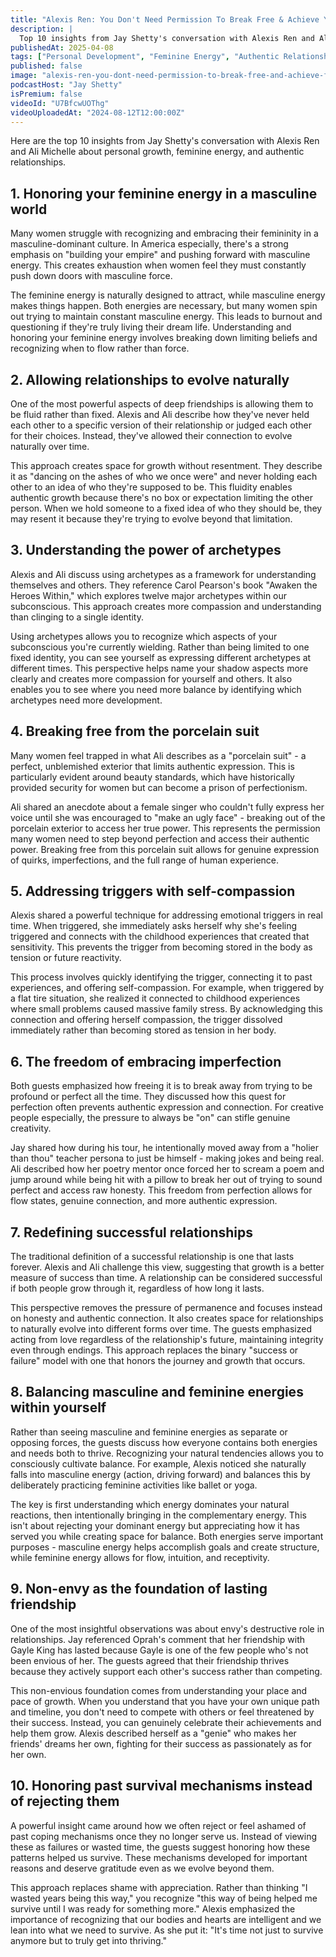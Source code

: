 ```yaml
---
title: "Alexis Ren: You Don't Need Permission To Break Free & Achieve Your Full Potential!"
description: |
  Top 10 insights from Jay Shetty's conversation with Alexis Ren and Ali Michelle about personal growth, feminine energy, and authentic relationships.
publishedAt: 2025-04-08
tags: ["Personal Development", "Feminine Energy", "Authentic Relationships"]
published: false
image: "alexis-ren-you-dont-need-permission-to-break-free-and-achieve-full-potential.jpg"
podcastHost: "Jay Shetty"
isPremium: false
videoId: "U7BfcwUOThg"
videoUploadedAt: "2024-08-12T12:00:00Z"
---
```



<PodcastSummaryPageLayout frontmatter={frontmatter}>

Here are the top 10 insights from Jay Shetty's conversation with Alexis Ren and Ali Michelle about personal growth, feminine energy, and authentic relationships.

## 1. Honoring your feminine energy in a masculine world

Many women struggle with recognizing and embracing their femininity in a masculine-dominant culture. In America especially, there's a strong emphasis on "building your empire" and pushing forward with masculine energy. This creates exhaustion when women feel they must constantly push down doors with masculine force.

The feminine energy is naturally designed to attract, while masculine energy makes things happen. Both energies are necessary, but many women spin out trying to maintain constant masculine energy. This leads to burnout and questioning if they're truly living their dream life. Understanding and honoring your feminine energy involves breaking down limiting beliefs and recognizing when to flow rather than force.

## 2. Allowing relationships to evolve naturally

One of the most powerful aspects of deep friendships is allowing them to be fluid rather than fixed. Alexis and Ali describe how they've never held each other to a specific version of their relationship or judged each other for their choices. Instead, they've allowed their connection to evolve naturally over time.

This approach creates space for growth without resentment. They describe it as "dancing on the ashes of who we once were" and never holding each other to an idea of who they're supposed to be. This fluidity enables authentic growth because there's no box or expectation limiting the other person. When we hold someone to a fixed idea of who they should be, they may resent it because they're trying to evolve beyond that limitation.

## 3. Understanding the power of archetypes

Alexis and Ali discuss using archetypes as a framework for understanding themselves and others. They reference Carol Pearson's book "Awaken the Heroes Within," which explores twelve major archetypes within our subconscious. This approach creates more compassion and understanding than clinging to a single identity.

Using archetypes allows you to recognize which aspects of your subconscious you're currently wielding. Rather than being limited to one fixed identity, you can see yourself as expressing different archetypes at different times. This perspective helps name your shadow aspects more clearly and creates more compassion for yourself and others. It also enables you to see where you need more balance by identifying which archetypes need more development.

## 4. Breaking free from the porcelain suit

Many women feel trapped in what Ali describes as a "porcelain suit" - a perfect, unblemished exterior that limits authentic expression. This is particularly evident around beauty standards, which have historically provided security for women but can become a prison of perfectionism.

Ali shared an anecdote about a female singer who couldn't fully express her voice until she was encouraged to "make an ugly face" - breaking out of the porcelain exterior to access her true power. This represents the permission many women need to step beyond perfection and access their authentic power. Breaking free from this porcelain suit allows for genuine expression of quirks, imperfections, and the full range of human experience.

## 5. Addressing triggers with self-compassion

Alexis shared a powerful technique for addressing emotional triggers in real time. When triggered, she immediately asks herself why she's feeling triggered and connects with the childhood experiences that created that sensitivity. This prevents the trigger from becoming stored in the body as tension or future reactivity.

This process involves quickly identifying the trigger, connecting it to past experiences, and offering self-compassion. For example, when triggered by a flat tire situation, she realized it connected to childhood experiences where small problems caused massive family stress. By acknowledging this connection and offering herself compassion, the trigger dissolved immediately rather than becoming stored as tension in her body.

## 6. The freedom of embracing imperfection

Both guests emphasized how freeing it is to break away from trying to be profound or perfect all the time. They discussed how this quest for perfection often prevents authentic expression and connection. For creative people especially, the pressure to always be "on" can stifle genuine creativity.

Jay shared how during his tour, he intentionally moved away from a "holier than thou" teacher persona to just be himself - making jokes and being real. Ali described how her poetry mentor once forced her to scream a poem and jump around while being hit with a pillow to break her out of trying to sound perfect and access raw honesty. This freedom from perfection allows for flow states, genuine connection, and more authentic expression.

## 7. Redefining successful relationships

The traditional definition of a successful relationship is one that lasts forever. Alexis and Ali challenge this view, suggesting that growth is a better measure of success than time. A relationship can be considered successful if both people grow through it, regardless of how long it lasts.

This perspective removes the pressure of permanence and focuses instead on honesty and authentic connection. It also creates space for relationships to naturally evolve into different forms over time. The guests emphasized acting from love regardless of the relationship's future, maintaining integrity even through endings. This approach replaces the binary "success or failure" model with one that honors the journey and growth that occurs.

## 8. Balancing masculine and feminine energies within yourself

Rather than seeing masculine and feminine energies as separate or opposing forces, the guests discuss how everyone contains both energies and needs both to thrive. Recognizing your natural tendencies allows you to consciously cultivate balance. For example, Alexis noticed she naturally falls into masculine energy (action, driving forward) and balances this by deliberately practicing feminine activities like ballet or yoga.

The key is first understanding which energy dominates your natural reactions, then intentionally bringing in the complementary energy. This isn't about rejecting your dominant energy but appreciating how it has served you while creating space for balance. Both energies serve important purposes - masculine energy helps accomplish goals and create structure, while feminine energy allows for flow, intuition, and receptivity.

## 9. Non-envy as the foundation of lasting friendship

One of the most insightful observations was about envy's destructive role in relationships. Jay referenced Oprah's comment that her friendship with Gayle King has lasted because Gayle is one of the few people who's not been envious of her. The guests agreed that their friendship thrives because they actively support each other's success rather than competing.

This non-envious foundation comes from understanding your place and pace of growth. When you understand that you have your own unique path and timeline, you don't need to compete with others or feel threatened by their success. Instead, you can genuinely celebrate their achievements and help them grow. Alexis described herself as a "genie" who makes her friends' dreams her own, fighting for their success as passionately as for her own.

## 10. Honoring past survival mechanisms instead of rejecting them

A powerful insight came around how we often reject or feel ashamed of past coping mechanisms once they no longer serve us. Instead of viewing these as failures or wasted time, the guests suggest honoring how these patterns helped us survive. These mechanisms developed for important reasons and deserve gratitude even as we evolve beyond them.

This approach replaces shame with appreciation. Rather than thinking "I wasted years being this way," you recognize "this way of being helped me survive until I was ready for something more." Alexis emphasized the importance of recognizing that our bodies and hearts are intelligent and we lean into what we need to survive. As she put it: "It's time not just to survive anymore but to truly get into thriving."

</PodcastSummaryPageLayout>
